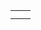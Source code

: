 {{scenarios by size}}

{|
|-
|style="border:none;background:white"|
{{:Scenario:Tropical River}}

|style="border:none;background:white"|

|-
|style="border:none;background:white"|

|style="border:none;background:white"|

|}